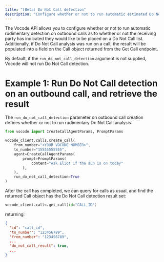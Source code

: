 ```yaml
---
title: "[Beta] Do Not Call detection"
description: "Configure whether or not to run automatic estimated Do Not Call analysis"
---
```


The Vocode API allows you to configure whether or not to run automatic rudimentary detection
on outbound calls as to whether or not the receiving party has indicated they would like to
be placed on a Do Not Call list. Additionally, if Do Not Call analysis was run on a call,
the result will be populated into a field on the Call object returned from the Get Call endpoint.

By default, if the `run_do_not_call_detection` argument is not supplied, Vocode will not run
Do Not Call detection.

# Example 1: Run Do Not Call detection on an outbound call, and retrieve the result

The `run_do_not_call_detection` parameter on outbound call creation defines whether
or not to run rudimentary Do Not Call analysis.

```python
from vocode import CreateCallAgentParams, PromptParams

vocode_client.calls.create_call(
    from_number="<YOUR VOCODE NUMBER>",
    to_number="15555555555",
    agent=CreateCallAgentParams(
        prompt=PromptParams(
            content="Ask Eliot if the sun is on today"
        ),
    ),
    run_do_not_call_detection=True
)
```

After the call has completed, we can query for calls as usual, and find the returned Call object
has the Do Not Call detection result set:

```python Python
vocode_client.calls.get_call(id="CALL_ID")
```

returning:

```json
{
  "id": "call_id",
  "to_number": "123456789",
  "from_number": "123456789",
  ...
  "do_not_call_result": true,
  ...
}
```
